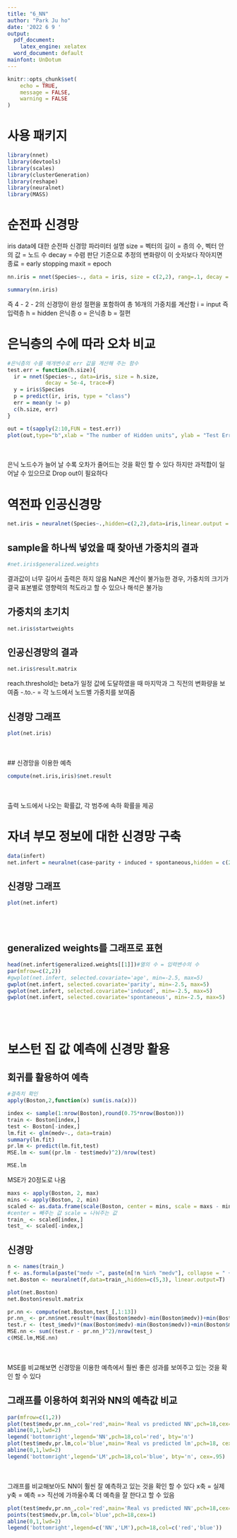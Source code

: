 ---
title: "6_NN"
author: "Park Ju ho"
date: '2022 6 9 '
output:
  pdf_document:
    latex_engine: xelatex
  word_document: default
mainfont: UnDotum
---

```{r setup, include=FALSE}
knitr::opts_chunk$set(
	echo = TRUE,
	message = FALSE,
	warning = FALSE
)
```

# 사용 패키지
```{r}
library(nnet)
library(devtools)
library(scales)
library(clusterGeneration)
library(reshape)
library(neuralnet)
library(MASS)
```

# 순전파 신경망
iris data에 대한 순전파 신경망
파라미터 설명
size = 벡터의 길이 = 층의 수, 벡터 안의 값 = 노드 수
decay = 수렴 판단 기준으로 추정의 변화량이 이 숫자보다 작아지면 종료 = early stopping
maxit = epoch

```{r}
nn.iris = nnet(Species~., data = iris, size = c(2,2), rang=.1, decay = 5e-4, maxit=200)

summary(nn.iris)
```

즉 4 - 2 - 2의 신경망이 완성
절편을 포함하여 총 16개의 가중치를 계산함
i = input 즉 입력층 h = hidden 은닉층 o = 은닉층 b = 절편

# 은닉층의 수에 따라 오차 비교
```{r}
#은닉층의 수를 매개변수로 err 값을 계산해 주는 함수
test.err = function(h.size){
  ir = nnet(Species~., data=iris, size = h.size,
            decay = 5e-4, trace=F)
  y = iris$Species
  p = predict(ir, iris, type = "class")
  err = mean(y != p)
  c(h.size, err)
}
```

```{r}
out = t(sapply(2:10,FUN = test.err))
plot(out,type="b",xlab = "The number of Hidden units", ylab = "Test Error")
```
<br><br>
은닉 노드수가 늘어 날 수록 오차가 줄어드는 것을 확인 할 수 있다
하지만 과적합이 일어날 수 있으므로 Drop out이 필요하다

# 역전파 인공신경망
```{r}
net.iris = neuralnet(Species~.,hidden=c(2,2),data=iris,linear.output = F,stepmax=1e+10)
```
## sample을 하나씩 넣었을 때 찾아낸 가중치의 결과
```{r}
#net.iris$generalized.weights
```
결과값이 너무 길어서 출력은 하지 않음
NaN은 계산이 불가능한 경우, 가중치의 크기가 결국 표본별로 영향력의 척도라고 할 수 있으나 해석은 불가능

## 가중치의 초기치
```{r}
net.iris$startweights
```

## 인공신경망의 결과
```{r}
net.iris$result.matrix
```
reach.threshold는 beta가 일정 값에 도달하였을 때 마지막과 그 직전의 변화량을 보여줌
-.to.- = 각 노드에서 노드별 가중치를 보여줌

## 신경망 그래프
```{r}
plot(net.iris)
```
<br><br>
## 신경망을 이용한 예측
```{r}
compute(net.iris,iris)$net.result
```
<br><br>
출력 노드에서 나오는 확률값, 각 범주에 속하 확률을 제공

# 자녀 부모 정보에 대한 신경망 구축
```{r}
data(infert)
net.infert = neuralnet(case~parity + induced + spontaneous,hidden = c(20,20),data = infert, linear.output=F)
```

## 신경망 그래프
```{r}
plot(net.infert)
```
<br><br>

## generalized weights를 그래프로 표현
```{r}
head(net.infert$generalized.weights[[1]])#열의 수 = 입력변수의 수
par(mfrow=c(2,2))
#gwplot(net.infert, selected.covariate='age', min=-2.5, max=5)
gwplot(net.infert, selected.covariate='parity', min=-2.5, max=5)
gwplot(net.infert, selected.covariate='induced', min=-2.5, max=5)
gwplot(net.infert, selected.covariate='spontaneous', min=-2.5, max=5)
```
<br><br>

# 보스턴 집 값 예측에 신경망 활용
## 회귀를 활용하여 예측
```{r}
#결측치 확인
apply(Boston,2,function(x) sum(is.na(x)))

index <- sample(1:nrow(Boston),round(0.75*nrow(Boston)))
train <- Boston[index,]
test <- Boston[-index,]
lm.fit <- glm(medv~., data=train)
summary(lm.fit)
pr.lm <- predict(lm.fit,test)
MSE.lm <- sum((pr.lm - test$medv)^2)/nrow(test)

MSE.lm
```
MSE가 20정도로 나옴
```{r}
maxs <- apply(Boston, 2, max) 
mins <- apply(Boston, 2, min)
scaled <- as.data.frame(scale(Boston, center = mins, scale = maxs - mins))#정규화
#center = 빼주는 값 scale = 나눠주는 값
train_ <- scaled[index,]
test_ <- scaled[-index,]
```
## 신경망
```{r}
n <- names(train_)
f <- as.formula(paste("medv ~", paste(n[!n %in% "medv"], collapse = " + ")))
net.Boston <- neuralnet(f,data=train_,hidden=c(5,3), linear.output=T)

plot(net.Boston)
net.Boston$result.matrix

pr.nn <- compute(net.Boston,test_[,1:13])
pr.nn_ <- pr.nn$net.result*(max(Boston$medv)-min(Boston$medv))+min(Boston$medv)#예측값의 정규화 해제
test.r <- (test_$medv)*(max(Boston$medv)-min(Boston$medv))+min(Boston$medv)
MSE.nn <- sum((test.r - pr.nn_)^2)/nrow(test_)
c(MSE.lm,MSE.nn)
```
<br><br>
MSE를 비교해보면 신경망을 이용한 예측에서 훨씬 좋은 성과를 보여주고 있는 것을 확인 할 수 있다

## 그래프를 이용하여 회귀와 NN의 예측값 비교
```{r}
par(mfrow=c(1,2))
plot(test$medv,pr.nn_,col='red',main='Real vs predicted NN',pch=18,cex=0.7)
abline(0,1,lwd=2)
legend('bottomright',legend='NN',pch=18,col='red', bty='n')
plot(test$medv,pr.lm,col='blue',main='Real vs predicted lm',pch=18, cex=0.7)
abline(0,1,lwd=2)
legend('bottomright',legend='LM',pch=18,col='blue', bty='n', cex=.95)
```
<br><br>
그래프를 비교해보아도 NN이 훨씬 잘 예측하고 있는 것을 확인 할 수 있다
x축 = 실제 y축 = 예측 => 직선에 가까울수록 더 예측을 잘 한다고 할 수 있음
```{r}
plot(test$medv,pr.nn_,col='red',main='Real vs predicted NN',pch=18,cex=1)
points(test$medv,pr.lm,col='blue',pch=18,cex=1)
abline(0,1,lwd=2)
legend('bottomright',legend=c('NN','LM'),pch=18,col=c('red','blue'))
```

